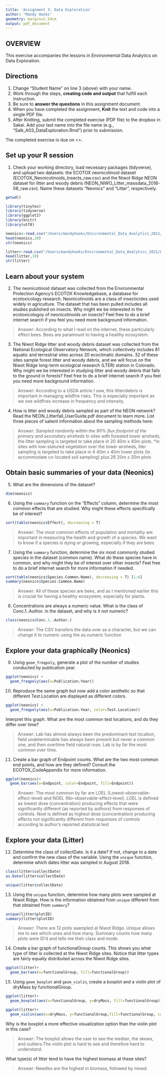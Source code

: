 ```yaml
---
title: 'Assignment 3: Data Exploration'
author: "Mandy Hooks"
geometry: margin=2.54cm
output: pdf_document
---
```


## OVERVIEW

This exercise accompanies the lessons in Environmental Data Analytics on Data Exploration. 

## Directions
1. Change "Student Name" on line 3 (above) with your name.
2. Work through the steps, **creating code and output** that fulfill each instruction.
3. Be sure to **answer the questions** in this assignment document.
4. When you have completed the assignment, **Knit** the text and code into a single PDF file.
5. After Knitting, submit the completed exercise (PDF file) to the dropbox in Sakai. Add your last name into the file name (e.g., "Salk_A03_DataExploration.Rmd") prior to submission.

The completed exercise is due on <>.


## Set up your R session

1. Check your working directory, load necessary packages (tidyverse), and upload two datasets: the ECOTOX neonicotinoid dataset (ECOTOX_Neonicotinoids_Insects_raw.csv) and the Niwot Ridge NEON dataset for litter and woody debris (NEON_NIWO_Litter_massdata_2018-08_raw.csv). Name these datasets "Neonics" and "Litter", respectively. 

```r
getwd()
```

```r
library(tinytex)
library(tidyverse)
library(ggplot2)
library(knitr)
library(utf8)

neonics<-read.csv("/Users/mandyhooks/Environmental_Data_Analytics_2021/Data/Raw/ECOTOX_Neonicotinoids_Insects_raw.csv")
head(neonics,10)
str(neonics)

litter<-read.csv("/Users/mandyhooks/Environmental_Data_Analytics_2021/Data/Raw/NEON_NIWO_Litter_massdata_2018-08_raw.csv")
head(litter,10)
str(litter)
```

## Learn about your system

2. The neonicotinoid dataset was collected from the Environmental Protection Agency's ECOTOX Knowledgebase, a database for ecotoxicology research. Neonicotinoids are a class of insecticides used widely in agriculture. The dataset that has been pulled includes all studies published on insects. Why might we be interested in the ecotoxicologoy of neonicotinoids on insects? Feel free to do a brief internet search if you feel you need more background information. 

> Answer: According to what I read on the internet, these particularly effect bees. Bees are paramount to having a healthy ecosystem.

3. The Niwot Ridge litter and woody debris dataset was collected from the National Ecological Observatory Network, which collectively includes 81 aquatic and terrestrial sites across 20 ecoclimatic domains. 32 of these sites sample forest litter and woody debris, and we will focus on the Niwot Ridge long-term ecological research (LTER) station in Colorado. Why might we be interested in studying litter and woody debris that falls to the ground in forests? Feel free to do a brief internet search if you feel you need more background information. 

> Answer: According to a USDA article I saw, this litter/debris is important in managing wildfire risks. This is especially important as we see wildfires increase in frequency and intensity.

4. How is litter and woody debris sampled as part of the NEON network? Read the NEON_Litterfall_UserGuide.pdf document to learn more. List three pieces of salient information about the sampling methods here: 

> Answer: 
*Sampled randomly within the 90% flux footprint of the primary and secondary airsheds
*In sites with forested tower airsheds, the litter sampling is targeted to take place in 20 40m x 40m plots.
*in sites with low-statured vegetation over the tower airsheds, liter sampling is targeted to take place in 4 40m x 40m tower plots (to accommodate co-located soil sampling) plus 26 20m x 20m plots



## Obtain basic summaries of your data (Neonics)

5. What are the dimensions of the dataset?

```r
dim(neonics)
```

6. Using the `summary` function on the "Effects" column, determine the most common effects that are studied. Why might these effects specifically be of interest?
```r
sort(table(neonics$Effect), decreasing = T)
```

> Answer: The most common effects of population and mortality are important in measuring the health and growth of a species. We want to know if a species is dying or growing, especially if they are bees

7. Using the `summary` function, determine the six most commonly studied species in the dataset (common name). What do these species have in common, and why might they be of interest over other insects? Feel free to do a brief internet search for more information if needed.

```r
sort(table(neonics$Species.Common.Name), decreasing = T) [1:6]
summary(neonics$Species.Common.Name)
```

> Answer: All of these species are bees, and as I mentioned earlier this is crucial for having a healthy ecosystem, especially for plants. 

8. Concentrations are always a numeric value. What is the class of Conc.1..Author. in the dataset, and why is it not numeric?

```r
class(neonics$Conc.1..Author.)
```

> Answer: The CSV transfers the data over as a character, but we can change it to numeric using the as.numeric function

## Explore your data graphically (Neonics)

9. Using `geom_freqpoly`, generate a plot of the number of studies conducted by publication year. 
```r
ggplot(neonics) +
  geom_freqpoly(aes(x=Publication.Year))
```

10. Reproduce the same graph but now add a color aesthetic so that different Test.Location are displayed as different colors.
```r
ggplot(neonics) +
  geom_freqpoly(aes(x=Publication.Year, color=Test.Location))
```

Interpret this graph. What are the most common test locations, and do they differ over time?

> Answer: Lab has almost always been the predominant test location, field undeterminable has always been present but never a common one, and then overtime field natural rose. Lab is by far the most common over time.

11. Create a bar graph of Endpoint counts. What are the two most common end points, and how are they defined? Consult the ECOTOX_CodeAppendix for more information. 

```r
ggplot(neonics)+
  geom_bar(aes(x=Endpoint, color=Endpoint, fill=Endpoint))
```

> Answer: The most common by far are LOEL (Lowest-observable-effect-level) and NOEL (No-observable-effect-level). LOEL is defined as lowest dose (concentration) producing effects that were significantly different (as reported by authors) from responses of controls. Noel is defined as highest dose (concentration) producing effects not significantly different from responses of controls according to author's reported statistical test


## Explore your data (Litter)

12. Determine the class of collectDate. Is it a date? If not, change to a date and confirm the new class of the variable. Using the `unique` function, determine which dates litter was sampled in August 2018. 
```r
class(litter$collectDate)
as.Date(litter$collectDate)
```
```r
unique(litter$collectDate)
```


13. Using the `unique` function, determine how many plots were sampled at Niwot Ridge. How is the information obtained from `unique` different from that obtained from `summary`?

```r
unique(litter$plotID)
summary(litter$plotID)
```

> Answer: There are 12 plots saampled at Niwot Ridge. Unique allows me to see which ones and how many. Summary counts how many plots were ID'd and tells me their class and mode.

14. Create a bar graph of functionalGroup counts. This shows you what type of litter is collected at the Niwot Ridge sites. Notice that litter types are fairly equally distributed across the Niwot Ridge sites.
```r
ggplot(litter)+
  geom_bar(aes(x=functionalGroup, fill=functionalGroup))
```

15. Using `geom_boxplot` and `geom_violin`, create a boxplot and a violin plot of dryMass by functionalGroup. 
```r
ggplot(litter)+
  geom_boxplot(aes(x=functionalGroup, y=dryMass, fill=functionalGroup))

ggplot(litter)+
  geom_violin(aes(x=dryMass, y=functionalGroup,fill=functionalGroup, color=functionalGroup))
```

Why is the boxplot a more effective visualization option than the violin plot in this case?

> Answer: The boxplot allows the user to see the median, the skews, and outliers.The violin plot is hard to see and therefore hard to understand.

What type(s) of litter tend to have the highest biomass at these sites? 

> Answer: Needles are the highest in biomass, followed by mixed.